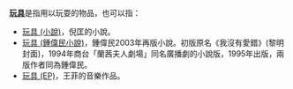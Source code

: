 '''[[玩具|玩具]]'''是指用以玩耍的物品，也可以指：
*[[玩具_(小說)|玩具 (小說)]]，倪匡的小說。
*[[玩具_(鍾偉民小說)|玩具 (鍾偉民小說)]]，鍾偉民2003年再版小說。初版原名《我沒有愛錯》(黎明封面)，1994年商台「蘭茜夫人劇場」同名廣播劇的小說版，1995年出版，兩版作者同為鍾偉民。
*[[玩具_(EP)|玩具 (EP)]]，王菲的音樂作品。
{{disambig|cat=二字消歧義}}
